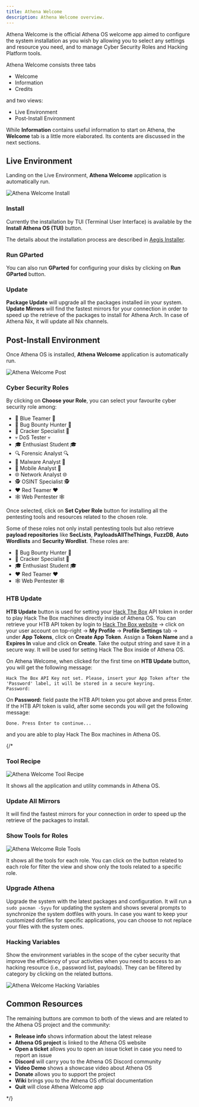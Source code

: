 ```yaml
---
title: Athena Welcome
description: Athena Welcome overview.
---
```


Athena Welcome is the official Athena OS welcome app aimed to configure the system installation as you wish by allowing you to select any settings and resource you need, and to manage Cyber Security Roles and Hacking Platform tools.

Athena Welcome consists three tabs
* Welcome
* Information
* Credits

and two views:
* Live Environment
* Post-Install Environment

While **Information** contains useful information to start on Athena, the **Welcome** tab is a little more elaborated. Its contents are discussed in the next sections.

## Live Environment

Landing on the Live Environment, **Athena Welcome** application is automatically run.

![Athena Welcome Install](@assets/images/athena-welcome-install.png)

### Install

Currently the installation by TUI (Terminal User Interface) is available by the **Install Athena OS (TUI)** button.

The details about the installation process are described in [Aegis Installer](/en/installation/aegis/).

### Run GParted

You can also run **GParted** for configuring your disks by clicking on **Run GParted** button.

### Update

**Package Update** will upgrade all the packages installed iin your system. **Update Mirrors** will find the fastest mirrors for your connection in order to speed up the retrieve of the packages to install for Athena Arch. In case of Athena Nix, it will update all Nix channels.

## Post-Install Environment

Once Athena OS is installed, **Athena Welcome** application is automatically run.

![Athena Welcome Post](@assets/images/athena-welcome-post.png)

### Cyber Security Roles

By clicking on **Choose your Role**, you can select your favourite cyber security role among:
* 💙 Blue Teamer 💙
* 🐞 Bug Bounty Hunter 🐞
* 🍘 Cracker Specialist 🍘
* 💀 DoS Tester 💀
* 🎓 Enthusiast Student 🎓
* 🔍 Forensic Analyst 🔍
* 🦠 Malware Analyst 🦠
* 📱 Mobile Analyst 📱
* 🌐 Network Analyst 🌐
* 🕵️ OSINT Specialist 🕵️
* ❤️ Red Teamer ❤️
* 🕸️ Web Pentester 🕸️

Once selected, click on **Set Cyber Role** button for installing all the pentesting tools and resources related to the chosen role.

Some of these roles not only install pentesting tools but also retrieve **payload repositories** like **SecLists**, **PayloadsAllTheThings**, **FuzzDB**, **Auto Wordlists** and **Security Wordlist**. These roles are:
* 🐞 Bug Bounty Hunter 🐞
* 🍘 Cracker Specialist 🍘
* 🎓 Enthusiast Student 🎓
* ❤️ Red Teamer ❤️
* 🕸️ Web Pentester 🕸️

### HTB Update

**HTB Update** button is used for setting your [Hack The Box](https://www.hackthebox.com/) API token in order to play Hack The Box machines directly inside of Athena OS.
You can retrieve your HTB API token by login to [Hack The Box website](https://app.hackthebox.com/) -> click on your user account on top-right -> **My Profile** -> **Profile Settings** tab -> under **App Tokens**, click on **Create App Token**. Assign a **Token Name** and a **Expires In** value and click on **Create**. Take the output string and save it in a secure way. It will be used for setting Hack The Box inside of Athena OS.

On Athena Welcome, when clicked for the first time on **HTB Update** button, you will get the following message:
```
Hack The Box API Key not set. Please, insert your App Token after the 'Password' label, it will be stored in a secure keyring.
Password: 
```
On **Password:** field paste the HTB API token you got above and press Enter. If the HTB API token is valid, after some seconds you will get the following message:
```
Done. Press Enter to continue...
```
and you are able to play Hack The Box machines in Athena OS.

{/*

### Tool Recipe

![Athena Welcome Tool Recipe](@assets/images/athena-welcome-toolrecipe.png)

It shows all the application and utility commands in Athena OS.

### Update All Mirrors

It will find the fastest mirrors for your connection in order to speed up the retrieve of the packages to install.

### Show Tools for Roles

![Athena Welcome Role Tools](@assets/images/athena-welcome-roletools.png)

It shows all the tools for each role. You can click on the button related to each role for filter the view and show only the tools related to a specific role.

### Upgrade Athena

Upgrade the system with the latest packages and configuration. It will run a `sudo pacman -Syyu` for updating the system and shows several prompts to synchronize the system dotfiles with yours. In case you want to keep your customized dotfiles for specific applications, you can choose to not replace your files with the system ones.

### Hacking Variables

Show the environment variables in the scope of the cyber security that improve the efficiency of your activities when you need to access to an hacking resource (i.e., password list, payloads). They can be filtered by category by clicking on the related buttons.

![Athena Welcome Hacking Variables](@assets/images/athena-welcome-variables.png)

## Common Resources

The remaining buttons are common to both of the views and are related to the Athena OS project and the community:
* **Release info** shows information about the latest release
* **Athena OS project** is linked to the Athena OS website
* **Open a ticket** allows you to open an issue ticket in case you need to report an issue
* **Discord** will carry you to the Athena OS Discord community
* **Video Demo** shows a showcase video about Athena OS
* **Donate** allows you to support the project
* **Wiki** brings you to the Athena OS official documentation
* **Quit** will close Athena Welcome app

*/}

<ImageComponent />